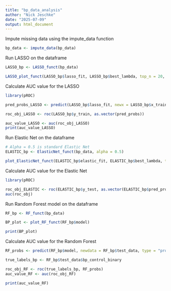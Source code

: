 ```yaml
---
title: "bp_data_analysis"
author: "Nick Jeschke"
date: "2025-07-09"
output: html_document
---
```


Impute missing data using the impute_data function
```r
bp_data <- impute_data(bp_data)
```



Run LASSO on the dataframe 
```r
LASSO_bp <- LASSO_funct(bp_data)

LASSO_plot_funct(LASSO_bp$lasso_fit, LASSO_bp$best_lambda, top_n = 20, title = "Top 20 Lasso Predictors")

```



Calculate AUC value for the LASSO
```r
library(pROC)

pred_probs_LASSO <- predict(LASSO_bp$lasso_fit, newx = LASSO_bp$x_train, s = LASSO_bp$best_lambda, type = "response")

roc_obj_LASSO <- roc(LASSO_bp$y_train, as.vector(pred_probs))

auc_value_LASSO <- auc(roc_obj_LASSO)
print(auc_value_LASSO)

```



Run Elastic Net on the dataframe
```r
# Alpha = 0.5 is standard Elastic Net
ELASTIC_bp <- ElasticNet_funct(bp_data, alpha = 0.5)

plot_ElasticNet_funct(ELASTIC_bp$elastic_fit, ELASTIC_bp$best_lambda, top_n = 20, title = "Top 20 Elastic Net Predictors")


```



Calculate AUC value for the Elastic Net
```r
library(pROC)

roc_obj_ELASTIC <- roc(ELASTIC_bp$y_test, as.vector(ELASTIC_bp$pred_probs_test))
auc(roc_obj)

```



Run Random Forest model on the dataframe
```r
RF_bp <- RF_funct(bp_data)

BP_plot <- plot_RF_funct(RF_bp$model)

print(BP_plot)
```



Calculate AUC value for the Random Forest
```r
RF_probs <- predict(RF_bp$model, newdata = RF_bp$test_data, type = "prob")[, "Yes"]

true_labels_bp <- RF_bp$test_data$bp_control_binary

roc_obj_RF <- roc(true_labels_bp, RF_probs)
auc_value_RF <- auc(roc_obj_RF)

print(auc_value_RF)

```


